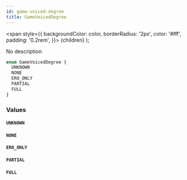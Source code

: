 ```yaml
---
id: game-voiced-degree
title: GameVoicedDegree
---
```


<span
style={{
      backgroundColor: color,
      borderRadius: '2px',
      color: '#fff',
      padding: '0.2rem',
    }}>
{children}
</span>
);

No description

```graphql
enum GameVoicedDegree {
  UNKNOWN
  NONE
  ERO_ONLY
  PARTIAL
  FULL
}
```

### Values

#### `UNKNOWN`

#### `NONE`

#### `ERO_ONLY`

#### `PARTIAL`

#### `FULL`
